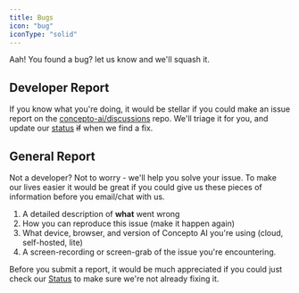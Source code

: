 ```yaml
---
title: Bugs
icon: "bug"
iconType: "solid"
---
```

Aah! You found a bug? let us know and we'll squash it.

## Developer Report
If you know what you're doing, it would be stellar if you could make an issue report on the [concepto-ai/discussions](https://github.com/concepto-ai/discussions/issues/new) repo. We'll triage it for you, and update our [status](https://status.conceptoai.app) ~~if~~ when we find a fix.

## General Report
Not a developer? Not to worry - we'll help you solve your issue. To make our lives easier it would be great if you could give us these pieces of information before you email/chat with us.
1. A detailed description of **what** went wrong
2. How you can reproduce this issue (make it happen again)
3. What device, browser, and version of Concepto AI you're using (cloud, self-hosted, lite)
4. A screen-recording or screen-grab of the issue you're encountering.

<Note>Before you submit a report, it would be much appreciated if you could just check our [Status](https://status.conceptoai.app) to make sure we're not already fixing it.</Note>